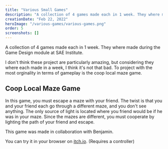 ```yaml
---
title: "Various Small Games"
description: "A collection of 4 games made each in 1 week. They where made during the Game Design module at SAE Institute."
creationDate: "Feb 22, 2022"
heroImage: "/various-games/various-games.png"
order: 5
screenshots: []
---
```


A collection of 4 games made each in 1 week. They where made during the Game Design module at SAE Institute.

I don't think these project are particularly amazing, but considering they where each made in a week, I think it's not that bad.
To project with the most orginality in terms of gameplay is the coop local maze game.

## Coop Local Maze Game

In this game, you must escape a maze with your friend.
The twist is that you and your friend each go through a different maze, and you don't see anything.
The only source of light is located where you friend would be if he was in your maze.
Since the mazes are different, you must cooperate by lighting the path of your friend and escape.

This game was made in collaboration with Benjamin.

You can try it in your browser on [itch.io](https://stowy.itch.io/coop-local-maze-game). (Requires a controller)
